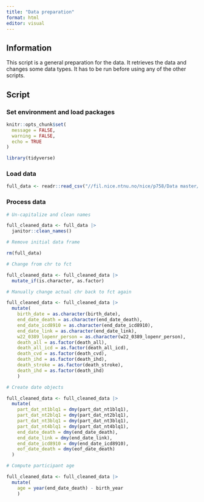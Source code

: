```yaml
---
title: "Data preparation"
format: html
editor: visual
---
```


## Information 

This script is a general preparation for the data. It retrieves the data and changes some data types. It has to be run before using any of the other scripts.

## Script

### Set environment and load packages

```r

knitr::opts_chunk$set(
  message = FALSE,
  warning = FALSE,
  echo = TRUE
)
```

```r

library(tidyverse)
```

### Load data

```r

full_data <- readr::read_csv("//fil.nice.ntnu.no/nice/p758/Data master/full_data.csv")
```

### Process data

```r

# Un-capitalize and clean names

full_cleaned_data <- full_data |> 
  janitor::clean_names()

# Remove initial data frame

rm(full_data)

# Change from chr to fct

full_cleaned_data <- full_cleaned_data |>
  mutate_if(is.character, as.factor)

# Manually change actual chr back to fct again

full_cleaned_data <- full_cleaned_data |> 
  mutate(
    birth_date = as.character(birth_date), 
    end_date_death = as.character(end_date_death),
    end_date_icd8910 = as.character(end_date_icd8910),
    end_date_link = as.character(end_date_link),
    w22_0389_lopenr_person = as.character(w22_0389_lopenr_person),
    death_all = as.factor(death_all),
    death_all_icd = as.factor(death_all_icd),
    death_cvd = as.factor(death_cvd),
    death_ihd = as.factor(death_ihd),
    death_stroke = as.factor(death_stroke),
    death_ihd = as.factor(death_ihd)
    )

# Create date objects

full_cleaned_data <- full_cleaned_data |> 
  mutate(
    part_dat_nt1blq1 = dmy(part_dat_nt1blq1),
    part_dat_nt2blq1 = dmy(part_dat_nt2blq1),
    part_dat_nt3blq1 = dmy(part_dat_nt3blq1),
    part_dat_nt4blq1 = dmy(part_dat_nt4blq1),
    end_date_death = dmy(end_date_death),
    end_date_link = dmy(end_date_link),
    end_date_icd8910 = dmy(end_date_icd8910),
    eof_date_death = dmy(eof_date_death)
  )

# Compute participant age

full_cleaned_data <- full_cleaned_data |> 
  mutate(
    age = year(end_date_death) - birth_year
    )
```
